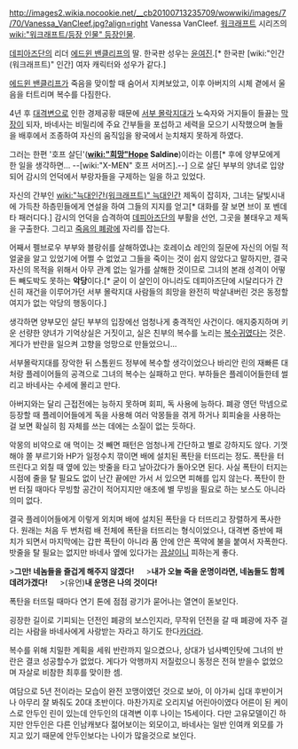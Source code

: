 http://images2.wikia.nocookie.net/__cb20100713235709/wowwiki/images/7/70/Vanessa_VanCleef.jpg?align=right Vanessa VanCleef. [[워크래프트]] 시리즈의 [[wiki:"워크래프트/등장 인물" 등장인물]].

[[데피아즈단]]의 리더 [[에드윈 밴클리프]]의 딸. 한국판 성우는 [[윤여진]].[* 한국판 [wiki:"인간(워크래프트)" 인간] 여자 캐릭터와 성우가 같다.]

[[에드윈 밴클리프]]가 죽음을 맞이할 때 숨어서 지켜보았고, 이후 아버지의 시체 곁에서 울음을 터트리며 복수를 다짐한다.

4년 후 [[대격변]]으로 인한 경제공황 때문에 [[서부 몰락지대]]가 노숙자와 거지들이 들끓는 [[막장]]이 되자, 바네사는 비밀리에 주요 간부들을 포섭하고 세력을 모으기 시작했으며 놀들을 배후에서 조종하여 자신의 움직임을 왕국에서 눈치채지 못하게 하였다.

그러는 한편 '호프 살딘'('''[[wiki:"희망"Hope]] Saldine''')이라는 이름[* 후에 양부모에게 한 일을 생각하면... --[wiki:"X-MEN" 호프 서머즈].--] 으로 살딘 부부의 양녀로 입양되어 감시의 언덕에서 부랑자들을 구제하는 일을 하고 있었다.

자신의 간부인 [[wiki:"늑대인간(워크래프트)" 늑대인간]] 제독이 잡히자, 그녀는 달빛시내에 가득찬 하층민들에게 연설을 하여 그들의 지지를 얻고[* 대화를 잘 보면 브이 포 벤데타 패러디다.] 감시의 언덕을 습격하여 [[데피아즈단]]의 부활을 선언, 그곳을 불태우고 제독을 구출한다. 그리고 [[죽음의 폐광]]에 자리를 잡는다.

어째서 펠브로우 부부와 블랑쉬를 살해하였냐는 호레이쇼 레인의 질문에 자신의 어릴 적 얼굴을 알고 있었기에 어쩔 수 없었고 그들을 죽이는 것이 쉽지 않았다고 말하지만, 결국 자신의 목적을 위해서 아무 관계 없는 일가를 살해한 것이므로 그녀의 본래 성격이 어떻든 빼도박도 못하는 '''악당'''이다.[* 굳이 이 살인이 아니라도 데피아즈단에 시달리다가 간신히 재건을 이루어가던 서부 몰락지대 사람들의 희망을 완전히 박살내버린 것은 동정할 여지가 없는 악당의 행동이다.]

생각하면 양부모인 살딘 부부의 입장에선 엄청나게 충격적인 사건이다. 애지중지하며 키운 선량한 양녀가 기억상실은 거짓이고, 실은 친부의 복수를 노리는 [[복수귀]]였다는 것은. 게다가 반란을 일으켜 고향을 엉망으로 만들었으니...

서부몰락지대를 장악한 뒤 스톰윈드 정부에 복수할 생각이었으나 바리안 린의 재빠른 대처랑 플레이어들의 공격으로 그녀의 복수는 실패하고 만다. 부하들은 플레이어들한테 썰리고 바네사는 수세에 몰리고 만다.

아버지와는 달리 근접전에는 능하지 못하며 회피, 독 사용에 능하다. 폐광 영던 막넴으로 등장할 때 플레이어들에게 독을 사용해 여러 악몽들을 겪게 하거나 회피술을 사용하는 걸 보면 확실히 힘 자체를 쓰는 데에는 소질이 없는 듯하다. 

악몽의 비약으로 애 먹이는 것 빼면 패턴은 엄청나게 간단하고 별로 강하지도 않다. 기껏해야 쫄 부르기와 HP가 일정수치 깎이면 배에 설치된 폭탄을 터뜨리는 정도. 폭탄을 터뜨린다고 외칠 때 옆에 있는 밧줄을 타고 날아갔다가 돌아오면 된다. 사실 폭탄이 터지는 시점에 줄을 탈 필요도 없이 난간 끝에만 가서 서 있으면 피해를 입지 않는다. 폭탄이 한 번 터질 때마다 무빙할 공간이 적어지지만 애초에 별 무빙을 필요로 하는 보스도 아니라 의미 없다.

결국 플레이어들에게 이렇게 외치며 배에 설치된 폭탄을 다 터뜨리고 장렬하게 폭사한다. 원래는 처음 두 번처럼 배 전체에 폭탄을 터뜨리는 형식이었으나, 대격변 중반에 패치가 되면서 마지막에는 갑판 폭탄이 아니라 품 안에 안은 폭약에 불을 붙여서 자폭한다. 밧줄을 탈 필요는 없지만 바네사 옆에 있다가는 [[끔살]]이니 피하는게 좋다.

>'''그만! 네놈들을 즐겁게 해주지 않겠다!'''
　
>'''내가 오늘 죽을 운명이라면, 네놈들도 함께 데려가겠다!'''
　
>(유언)'''내 운명은 나의 것이다!'''

폭탄을 터뜨릴 때마다 연기 톤에 점점 광기가 묻어나는 열연이 돋보인다.

굉장한 길이로 기피되는 던전인 폐광의 보스인지라, 무작위 던전을 갈 때 폐광에 자주 걸리는 사람을 바네사에게 사랑받는 자라고 하기도 한다[[카더라]].

복수를 위해 치밀한 계획을 세워 반란까지 일으켰으나, 상대가 넘사벽인탓에 그녀의 반란은 결코 성공할수가 없었다. 게다가 악행까지 저질렀으니 동정은 전혀 받을수 없었으며 자살로 비참한 최후를 맞이한 셈. 

여담으로 5년 전이라는 모습이 완전 꼬맹이였던 것으로 보아, 이 아가씨 십대 후반이거나 아무리 잘 봐줘도 20대 초반이다. 마찬가지로 오리지널 어린아이였다 어른이 된 케이스로 안두인 린이 있는데 안두인의 대격변 이후 나이는 15세이다. 다만 고유모델이긴 하지만 안두인은 다른 인남캐보다 젊어보이는 외모이고, 바네사는 일반 인여캐 외모를 가지고 있기 때문에 안두인보다는 나이가 많을것으로 보인다.

